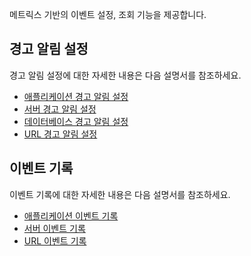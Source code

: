 메트릭스 기반의 이벤트 설정, 조회 기능을 제공합니다.

## 경고 알림 설정

경고 알림 설정에 대한 자세한 내용은 다음 설명서를 참조하세요. 

* [애플리케이션 경고 알림 설정](../java/warning-notice)
* [서버 경고 알림 설정](../server/warning-notice)
* [데이터베이스 경고 알림 설정](../mysql/warning-notice)
* [URL 경고 알림 설정](../url/url-event#이벤트-설정)

## 이벤트 기록

이벤트 기록에 대한 자세한 내용은 다음 설명서를 참조하세요. 

* [애플리케이션 이벤트 기록](../java/set-event-history)
* [서버 이벤트 기록](../server/set-event-history)
* [URL 이벤트 기록](../url/url-event#이벤트-기록)